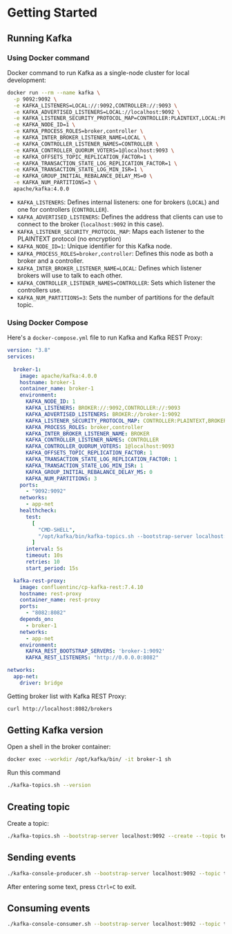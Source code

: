 # Getting Started

## Running Kafka

### Using Docker command

Docker command to run Kafka as a single-node cluster for local development:

```sh
docker run --rm --name kafka \
  -p 9092:9092 \
  -e KAFKA_LISTENERS=LOCAL://:9092,CONTROLLER://:9093 \
  -e KAFKA_ADVERTISED_LISTENERS=LOCAL://localhost:9092 \
  -e KAFKA_LISTENER_SECURITY_PROTOCOL_MAP=CONTROLLER:PLAINTEXT,LOCAL:PLAINTEXT \
  -e KAFKA_NODE_ID=1 \
  -e KAFKA_PROCESS_ROLES=broker,controller \
  -e KAFKA_INTER_BROKER_LISTENER_NAME=LOCAL \
  -e KAFKA_CONTROLLER_LISTENER_NAMES=CONTROLLER \
  -e KAFKA_CONTROLLER_QUORUM_VOTERS=1@localhost:9093 \
  -e KAFKA_OFFSETS_TOPIC_REPLICATION_FACTOR=1 \
  -e KAFKA_TRANSACTION_STATE_LOG_REPLICATION_FACTOR=1 \
  -e KAFKA_TRANSACTION_STATE_LOG_MIN_ISR=1 \
  -e KAFKA_GROUP_INITIAL_REBALANCE_DELAY_MS=0 \
  -e KAFKA_NUM_PARTITIONS=3 \
  apache/kafka:4.0.0
```

- `KAFKA_LISTENERS`: Defines internal listeners: one for brokers (`LOCAL`) and one for controllers (`CONTROLLER`).
- `KAFKA_ADVERTISED_LISTENERS`: Defines the address that clients can use to connect to the broker (`localhost:9092` in this case).
- `KAFKA_LISTENER_SECURITY_PROTOCOL_MAP`: Maps each listener to the PLAINTEXT protocol (no encryption)
- `KAFKA_NODE_ID=1`: Unique identifier for this Kafka node.
- `KAFKA_PROCESS_ROLES=broker,controller`: Defines this node as both a broker and a controller.
- `KAFKA_INTER_BROKER_LISTENER_NAME=LOCAL`: Defines which listener brokers will use to talk to each other.
- `KAFKA_CONTROLLER_LISTENER_NAMES=CONTROLLER`: Sets which listener the controllers use.
- `KAFKA_NUM_PARTITIONS=3`: Sets the number of partitions for the default topic.


### Using Docker Compose

Here's a `docker-compose.yml` file to run Kafka and Kafka REST Proxy:

```yml
version: "3.8"
services:
  
  broker-1:
    image: apache/kafka:4.0.0
    hostname: broker-1
    container_name: broker-1
    environment:
      KAFKA_NODE_ID: 1
      KAFKA_LISTENERS: BROKER://:9092,CONTROLLER://:9093
      KAFKA_ADVERTISED_LISTENERS: BROKER://broker-1:9092
      KAFKA_LISTENER_SECURITY_PROTOCOL_MAP: CONTROLLER:PLAINTEXT,BROKER:PLAINTEXT
      KAFKA_PROCESS_ROLES: broker,controller
      KAFKA_INTER_BROKER_LISTENER_NAME: BROKER
      KAFKA_CONTROLLER_LISTENER_NAMES: CONTROLLER
      KAFKA_CONTROLLER_QUORUM_VOTERS: 1@localhost:9093
      KAFKA_OFFSETS_TOPIC_REPLICATION_FACTOR: 1
      KAFKA_TRANSACTION_STATE_LOG_REPLICATION_FACTOR: 1
      KAFKA_TRANSACTION_STATE_LOG_MIN_ISR: 1
      KAFKA_GROUP_INITIAL_REBALANCE_DELAY_MS: 0
      KAFKA_NUM_PARTITIONS: 3
    ports:
      - "9092:9092"
    networks:
      - app-net
    healthcheck:
      test:
        [
          "CMD-SHELL",
          "/opt/kafka/bin/kafka-topics.sh --bootstrap-server localhost:9092 --list || exit 1",
        ]
      interval: 5s
      timeout: 10s
      retries: 10
      start_period: 15s

  kafka-rest-proxy:
    image: confluentinc/cp-kafka-rest:7.4.10
    hostname: rest-proxy
    container_name: rest-proxy
    ports:
      - "8082:8082"
    depends_on:
      - broker-1
    networks:
      - app-net
    environment:
      KAFKA_REST_BOOTSTRAP_SERVERS: 'broker-1:9092'
      KAFKA_REST_LISTENERS: "http://0.0.0.0:8082"

networks:
  app-net:
    driver: bridge
```

Getting broker list with Kafka REST Proxy:
```sh
curl http://localhost:8082/brokers
```


## Getting Kafka version

Open a shell in the broker container:
```sh
docker exec --workdir /opt/kafka/bin/ -it broker-1 sh
```

Run this command
```sh
./kafka-topics.sh --version
```

## Creating topic

Create a topic:
```sh
./kafka-topics.sh --bootstrap-server localhost:9092 --create --topic test-topic
```

## Sending events

```sh
./kafka-console-producer.sh --bootstrap-server localhost:9092 --topic test-topic
```

After entering some text, press `Ctrl+C` to exit.


## Consuming events

```sh
./kafka-console-consumer.sh --bootstrap-server localhost:9092 --topic test-topic --from-beginning
```
